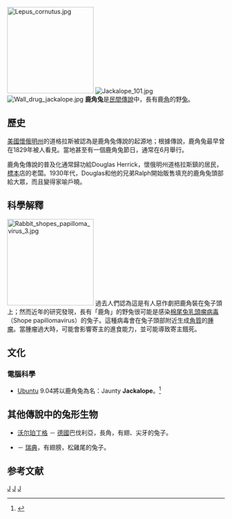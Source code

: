 [[File:Lepus_cornutus.jpg|200px]]
[[File:Jackalope_101.jpg|thumb]]
[[File:Wall_drug_jackalope.jpg|thumb]]
'''鹿角兔'''是[[民間傳說|民間傳說]]中，長有鹿[[角|角]]的野[[兔|兔]]。

== 歷史 ==
[[美國|美國]][[懷俄明州|懷俄明州]]的道格拉斯被認為是鹿角兔傳說的起源地；根據傳說，鹿角兔最早曾在1829年被人看見。當地甚至有一個鹿角兔節日，通常在6月舉行。

鹿角兔傳說的普及化通常歸功給Douglas Herrick，懷俄明州道格拉斯鎮的居民，[[標本|標本]]店的老闆。1930年代，Douglas和他的兄弟Ralph開始販售填充的鹿角兔頭部給大眾，而且變得家喻戶曉。

== 科學解釋 ==
[[File:Rabbit_shopes_papilloma_virus_3.jpg|200px]]
過去人們認為這是有人惡作劇把鹿角裝在兔子頭上；然而近年的研究發現，長有「鹿角」的野兔很可能是感染[[棉尾兔乳頭瘤病毒|棉尾兔乳頭瘤病毒]] （Shope papillomavirus）的兔子。這種病毒會在兔子頭部附近生成[[角質|角質]]的[[腫瘤|腫瘤]]。當腫瘤過大時，可能會影響寄主的進食能力，並可能導致寄主餓死。

== 文化 ==
=== 電腦科學 ===
* [[Ubuntu|Ubuntu]] 9.04將以鹿角兔為名：Jaunty '''Jackalope'''。<ref>{{Cite web |url=https://lists.ubuntu.com/archives/ubuntu-devel-announce/2008-September/000481.html |title=Introducing the Jaunty Jackalope |accessdate=2008-09-10 |archive-date=2009-03-04 |archive-url=https://web.archive.org/web/20090304131951/https://lists.ubuntu.com//archives//ubuntu-devel-announce//2008-September//000481.html |dead-url=yes }}</ref>

== 其他傳說中的兔形生物 ==
* [[沃尔珀丁格|沃尔珀丁格]] － [[德國|德國]]巴伐利亞，長角，有翅、尖牙的兔子。
* {{link-en|Skvader|Skvader}} － [[瑞典|瑞典]]，有翅膀，松雞尾的兔子。

== 参考文献 ==
{{Commonscat|Jackalopes}}
{{Reflist}}

[[Category:造假神秘生物|J]]
[[Category:神話傳說中的兔|J]]
[[Category:有複數生物特徵的傳說生物|J]]